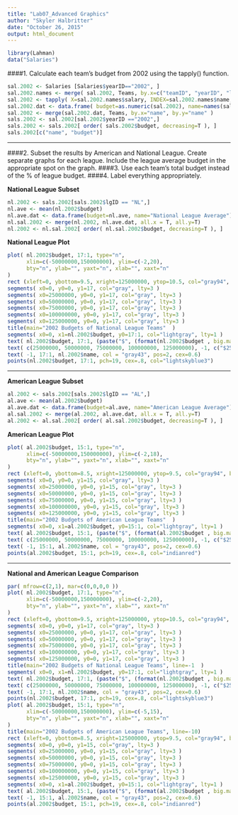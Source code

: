 ---
title: "Lab07_Advanced Graphics"
author: "Skyler Halbritter"
date: "October 26, 2015"
output: html_document
---
```{r}
library(Lahman)
data("Salaries")
```

####1.	Calculate each team's budget from 2002 using the tapply() function.
```{r}
sal.2002 <- Salaries [Salaries$yearID=="2002", ]
sal.2002.names <- merge( sal.2002, Teams, by.x=c("teamID", "yearID", "lgID"), by.y=c("teamID", "yearID", "lgID"))
sal.2002 <- tapply( X=sal.2002.names$salary, INDEX=sal.2002.names$name, sum, na.rm=T )
sal.2002.dat <- data.frame( budget=as.numeric(sal.2002), name=names(sal.2002))
sal.2002 <- merge(sal.2002.dat, Teams, by.x="name", by.y="name" )
sals.2002 <- sal.2002[sal.2002$yearID =="2002",]
sals.2002 <- sals.2002[ order( sals.2002$budget, decreasing=T ), ]
sals.2002[c("name", "budget")]
```

***

####2.	Subset the results by American and National League. Create separate graphs for each league. Include the league average budget in the appropriate spot on the graph.
####3.	Use each team's total budget instead of the % of league budget.
####4. Label everything appropriately. 

**National League Subset**
```{r}
nl.2002 <- sals.2002[sals.2002$lgID == "NL",]
nl.ave <- mean(nl.2002$budget)
nl.ave.dat <- data.frame(budget=nl.ave, name="National League Average")
nl.sal.2002 <- merge(nl.2002, nl.ave.dat, all.x = T, all.y=T)
nl.2002 <- nl.sal.2002[ order( nl.sal.2002$budget, decreasing=T ), ]
```
**National League Plot**
```{r}
plot( nl.2002$budget, 17:1, type="n",
      xlim=c(-50000000,150000000), ylim=c(-2,20), 
      bty="n", ylab="", yaxt="n", xlab="", xaxt="n"
)
rect (xleft=0, ybottom=9.5, xright=125000000, ytop=10.5, col="gray94", border="gray94")
segments( x0=0, y0=0, y1=17, col="gray", lty=3 )
segments( x0=25000000, y0=0, y1=17, col="gray", lty=3 )
segments( x0=50000000, y0=0, y1=17, col="gray", lty=3 )
segments( x0=75000000, y0=0, y1=17, col="gray", lty=3 )
segments( x0=100000000, y0=0, y1=17, col="gray", lty=3 )
segments( x0=125000000, y0=0, y1=17, col="gray", lty=3 )
title(main="2002 Budgets of National League Teams"  )
segments( x0=0, x1=nl.2002$budget, y0=17:1, col="lightgray", lty=1 )
text( nl.2002$budget, 17:1, (paste("$", (format(nl.2002$budget , big.mark=",")), sep="")), pos=4, cex=0.6, col="lightskyblue3" )
text( c(25000000, 50000000, 75000000, 100000000, 125000000), -1, c("$25M","$50M","$75M","$100M","$125M"), col="gray43", cex=0.6 )
text( -1, 17:1, nl.2002$name, col = "gray43", pos=2, cex=0.6)
points(nl.2002$budget, 17:1, pch=19, cex=.8, col="lightskyblue3")
```

***
**American League Subset**
```{r}
al.2002 <- sals.2002[sals.2002$lgID == "AL",]
al.ave <- mean(al.2002$budget)
al.ave.dat <- data.frame(budget=al.ave, name="American League Average")
al.sal.2002 <- merge(al.2002, al.ave.dat, all.x = T, all.y=T)
al.2002 <- al.sal.2002[ order( al.sal.2002$budget, decreasing=T ), ]
```
**American League Plot**
```{r}
plot( al.2002$budget, 15:1, type="n",
      xlim=c(-50000000,150000000), ylim=c(-2,18), 
      bty="n", ylab="", yaxt="n", xlab="", xaxt="n"
)
rect (xleft=0, ybottom=8.5, xright=125000000, ytop=9.5, col="gray94", border="gray94")
segments( x0=0, y0=0, y1=15, col="gray", lty=3 )
segments( x0=25000000, y0=0, y1=15, col="gray", lty=3 )
segments( x0=50000000, y0=0, y1=15, col="gray", lty=3 )
segments( x0=75000000, y0=0, y1=15, col="gray", lty=3 )
segments( x0=100000000, y0=0, y1=15, col="gray", lty=3 )
segments( x0=125000000, y0=0, y1=15, col="gray", lty=3 )
title(main="2002 Budgets of American League Teams"  )
segments( x0=0, x1=al.2002$budget, y0=15:1, col="lightgray", lty=1 )
text( al.2002$budget, 15:1, (paste("$", (format(al.2002$budget , big.mark=",")), sep="")), pos=4, cex=0.6, col="indianred" )
text( c(25000000, 50000000, 75000000, 100000000, 125000000), -1, c("$25M","$50M","$75M","$100M","$125M"), col="gray43", cex=0.6 )
text( -1, 15:1, al.2002$name, col = "gray43", pos=2, cex=0.6)
points(al.2002$budget, 15:1, pch=19, cex=.8, col="indianred")
```

***
**National and American League Comparison**
```{r, echo=FALSE}
par( mfrow=c(2,1), mar=c(0,0,0,0 ))
plot( nl.2002$budget, 17:1, type="n",
      xlim=c(-50000000,150000000), ylim=c(-2,20), 
      bty="n", ylab="", yaxt="n", xlab="", xaxt="n"
)
rect (xleft=0, ybottom=9.5, xright=125000000, ytop=10.5, col="gray94", border="gray94")
segments( x0=0, y0=0, y1=17, col="gray", lty=3 )
segments( x0=25000000, y0=0, y1=17, col="gray", lty=3 )
segments( x0=50000000, y0=0, y1=17, col="gray", lty=3 )
segments( x0=75000000, y0=0, y1=17, col="gray", lty=3 )
segments( x0=100000000, y0=0, y1=17, col="gray", lty=3 )
segments( x0=125000000, y0=0, y1=17, col="gray", lty=3 )
title(main="2002 Budgets of National League Teams", line=-1  )
segments( x0=0, x1=nl.2002$budget, y0=17:1, col="lightgray", lty=1 )
text( nl.2002$budget, 17:1, (paste("$", (format(nl.2002$budget , big.mark=",")), sep="")), pos=4, cex=0.6, col="lightskyblue3" )
text( c(25000000, 50000000, 75000000, 100000000, 125000000), -1, c("$25M","$50M","$75M","$100M","$125M"), col="gray43", cex=0.6 )
text( -1, 17:1, nl.2002$name, col = "gray43", pos=2, cex=0.6)
points(nl.2002$budget, 17:1, pch=19, cex=.8, col="lightskyblue3")
plot( al.2002$budget, 15:1, type="n",
      xlim=c(-50000000,150000000), ylim=c(-5,15), 
      bty="n", ylab="", yaxt="n", xlab="", xaxt="n"
)
title(main="2002 Budgets of American League Teams", line=-10)
rect (xleft=0, ybottom=8.5, xright=125000000, ytop=9.5, col="gray94", border="gray94")
segments( x0=0, y0=0, y1=15, col="gray", lty=3 )
segments( x0=25000000, y0=0, y1=15, col="gray", lty=3 )
segments( x0=50000000, y0=0, y1=15, col="gray", lty=3 )
segments( x0=75000000, y0=0, y1=15, col="gray", lty=3 )
segments( x0=100000000, y0=0, y1=15, col="gray", lty=3 )
segments( x0=125000000, y0=0, y1=15, col="gray", lty=3 )
segments( x0=0, x1=al.2002$budget, y0=15:1, col="lightgray", lty=1 )
text( al.2002$budget, 15:1, (paste("$", (format(al.2002$budget , big.mark=",")), sep="")), pos=4, cex=0.6, col="indianred" )
text( -1, 15:1, al.2002$name, col = "gray43", pos=2, cex=0.6)
points(al.2002$budget, 15:1, pch=19, cex=.8, col="indianred")
```

